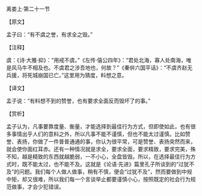 

离娄上·第二十一节

【原文】

孟子曰：“有不虞之誉，有求全之毁。”

【注释】

虞：《诗·大雅·抑》：“用戒不虞。”《左传·僖公四年》：“君处北海，寡人处南海，唯是风马牛不相及也。不虞君之涉吾地也，何故？”《秦倂六国平话》：“不虞齐赵无兵援，将死城崩国已亡。”这里用为猜度，料想之意。

【译文】

孟子说：“有料想不到的赞誉，也有要求全面反而毁坏了的事。”

【赏析】

孟子认为，凡事要靠度量、衡量，才能选择到最佳行为方式，但即使如此，也有很多事情出乎人们的意料之外，所以凡事不能不谨慎，但也不能太过谨慎。比如赞誉、表扬，你做了一件普普通通的事，你认为很平常，可是赞誉、表扬突然而来，就会使你面红耳赤。还有一种情况就是求全，要求全面，要求精致，要求完美，殊不知，越是精致的东西就越脆弱，一不小心，全盘皆毁。所以，在选择最佳行为方式时，既不能太过，也不能不及。这就是《论语·先进》篇里孔子所谈到的“过犹不及”的问题。我们每个人做人做事，稍有不慎，便会“过犹不及”，然而要做到中规中矩，却又很难，所以我们每一个言谈举止都要谨慎小心，按照既定的社会行为规范做事，才会少犯错误。

